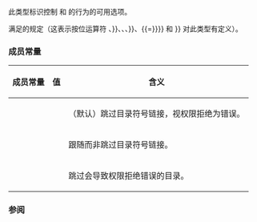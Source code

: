 {{cpp/experimental/fs/title|directory_options}}
{{cpp/experimental/fs/navbar}}
{{dcl begin}}
{{dcl header|experimental/filesystem}}
{{dcl|since=fs_ts|1=
enum class directory_options {
    none,
    follow_directory_symlink,
    skip_permission_denied
};
}}
{{dcl end}}

此类型标识控制 {{ltt|cpp/experimental/fs/directory_iterator}} 和 {{ltt|cpp/experimental/fs/recursive_directory_iterator}} 的行为的可用选项。

{{tt|directory_options}} 满足{{named req|BitmaskType}}的规定（这表示按位运算符 {{c|operator&amp;}}、{{c|operator{{!}}}}、{{c|operator^}}、{{c|operator~}}、{{c|operator&amp;{{=}}}}、{{c|operator{{!}}{{=}}}} 和 {{c|operator^{{=}}}} 对此类型有定义）。

===成员常量===
{|class="wikitable"
|-
!成员常量
!值
!含义
|-
|{{tt|none}}
|{{c|0}}
|（默认）跳过目录符号链接，视权限拒绝为错误。
|-
|{{tt|follow_directory_symlink}}
|{{c|1}}
|跟随而非跳过目录符号链接。
|-
|{{tt|skip_permission_denied}}
|{{c|2}}
|跳过会导致权限拒绝错误的目录。
|}

===参阅===
{{dsc begin}}
{{dsc inc|cpp/experimental/fs/directory_iterator/dsc constructor}}
{{dsc inc|cpp/experimental/fs/recursive_directory_iterator/dsc constructor}}
{{dsc end}}